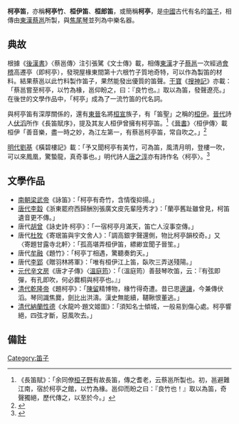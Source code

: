 '''柯亭笛'''，亦稱'''柯亭竹'''、'''桓伊笛'''、'''桓郎笛'''，或簡稱'''柯亭'''，是[[中國|中國]]古代有名的[[笛子|笛子]]，相傳由[[東漢|東漢]][[蔡邕|蔡邕]]所製，與[[焦尾琴|焦尾琴]]並列為中樂名器。

==典故==
根據《[[後漢書|後漢書]]》〈蔡邕傳〉注引張騭《文士傳》載，相傳[[東漢|東漢]]才子[[蔡邕|蔡邕]]一次經過[[會稽|會稽]]高遷亭（即柯亭），發現屋椽東間第十六根竹子質地奇特，可以作為製笛的材料。結果蔡邕以此竹料製作笛子，果然能發出優質的笛聲。[[干寶|干寶]]《[[搜神記|搜神記]]》亦載：「蔡邕嘗至柯亭，以竹為椽，邕仰盼之，曰：『良竹也。』取以為笛，發聲遼亮。」在後世的文學作品中，「柯亭」成為了一流竹笛的代名詞。

與柯亭笛有深厚關係的，還有[[東晉|東晉]]名將[[桓宣|桓宣]]族子，有「笛聖」之稱的[[桓伊|桓伊]]。[[晉代|晉代]]詩人[[伏滔|伏滔]]所作《長笛賦序》，提及其友人桓伊曾擁有柯亭笛。<ref>《長笛賦》：「余同僚[[桓伊|桓子野]]有故長笛，傳之耆老，云蔡邕所製也。初，邕避難江南，宿於柯亭之館，以竹為椽。邕仰而盼之曰：『良竹也！』取以為笛，奇聲獨絕，歷代傳之，以至於今。」</ref>《[[晉書|晉書]]》〈桓伊傳〉載桓伊「善音樂，盡一時之妙，為江左第一，有蔡邕柯亭笛，常自吹之。」<ref>{{Cite web |url=http://www.xysa.com/xysafz/book/jinshu/t-081.htm |title=簫堯藝文網：《晉書》〈桓伊傳〉 |access-date=2011-11-08 |archive-date=2005-04-04 |archive-url=https://web.archive.org/web/20050404020446/http://www.xysa.com/xysafz/book/jinshu/t-081.htm |dead-url=no }}</ref>

[[明代|明代]][[劉基|劉基]]《橫碧樓記》載：「予又聞柯亭有美竹，可為笛，風清月明，登樓一吹，可以來鳳凰，驚蟄龍，真奇事也。」明代詩人[[唐之淳|唐之淳]]亦有詩作名〈柯亭〉。<ref>{{Cite web |url=http://ziliaoku.jxwmw.cn/system/2009/03/05/010112136_01.shtml |title=唐之淳詩選 |access-date=2011-11-08 |archive-date=2016-03-04 |archive-url=https://web.archive.org/web/20160304124521/http://ziliaoku.jxwmw.cn/system/2009/03/05/010112136_01.shtml |dead-url=no }}</ref>

==文學作品==
*[[南朝梁|南朝梁]][[梁武帝|武帝]]《詠笛》：「柯亭有奇竹，含情復抑揚。」
*[[唐代|唐代]][[李縠|李縠]]《浙東罷府西歸酬別張廣文皮先輩陸秀才》：「蘭亭舊趾雖曾見，柯笛遺音更不傳。」
*唐代[[胡曾|胡曾]]《詠史詩·柯亭》：「一宿柯亭月滿天，笛亡人沒事空傳。」
*唐代[[杜牧|杜牧]]《寄珉笛與宇文舍人》：「調高銀字聲還側，物比柯亭韻校奇。」又〈寄題甘露寺北軒〉：「孤高堪弄桓伊笛，縹緲宜聞子晉笙。」
*唐代[[牟融|牟融]]《題竹》：「柯亭丁相遇，驚聽奏鈞天。」
*唐代[[李郢|李郢]]《贈羽林將軍》：「唯有桓伊江上笛，臥吹三弄送殘陽。」
*[[元代|元代]][[辛文房|辛文房]]《唐才子傳》〈[[溫庭筠|溫庭筠]]〉：「（溫庭筠）善鼓琴吹笛，云：『有弦即彈，有孔即吹，何必爨桐與柯亭也。』」
*[[清代|清代]][[乾隆帝|乾隆帝]]《題柯亭》：「[[陳留|陳留]]精博物，椽竹得奇遭。昔已思[[邊讓|邊讓]]，今兼傳伏滔。琴同識焦爨，劍比出洪濤。漢史無能續，韆鞦恨董逃。」
*[[清代|清代]][[納蘭性德|納蘭性德]]《水龍吟·題文姬圖》：「須知名士傾城，一般易到傷心處。柯亭響絕，四弦才斷，惡風吹去。」

==備註==
{{reflist}}


[[Category:笛子|Category:笛子]]